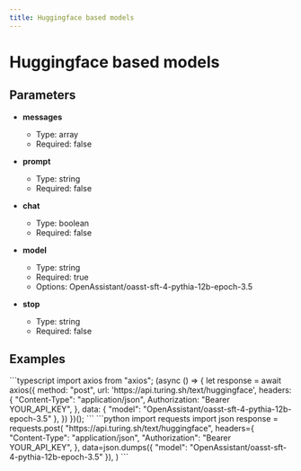 ```yaml
---
title: Huggingface based models
---
```


# Huggingface based models

## Parameters


- **messages**
  - Type: array
  - Required: false

- **prompt**
  - Type: string
  - Required: false

- **chat**
  - Type: boolean
  - Required: false

- **model**
  - Type: string
  - Required: true
  - Options: OpenAssistant/oasst-sft-4-pythia-12b-epoch-3.5

- **stop**
  - Type: string
  - Required: false

## Examples

<CodeGroup title="Huggingface based models example">
  ```typescript
  import axios from "axios";
  (async () => {
    let response = await axios({
      method: "post",
      url: 'https://api.turing.sh/text/huggingface',
      headers: {
        "Content-Type": "application/json",
        Authorization: "Bearer YOUR_API_KEY",
      },
      data: {
  "model": "OpenAssistant/oasst-sft-4-pythia-12b-epoch-3.5"
},
    })
  })();
  ```
  ```python
  import requests
  import json
  response = requests.post(
    "https://api.turing.sh/text/huggingface",
    headers={
      "Content-Type": "application/json",
      "Authorization": "Bearer YOUR_API_KEY",
    },
    data=json.dumps({
  "model": "OpenAssistant/oasst-sft-4-pythia-12b-epoch-3.5"
}),
  )
  ```
</CodeGroup>